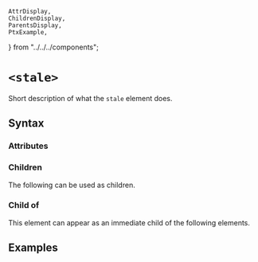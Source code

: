     AttrDisplay,
    ChildrenDisplay,
    ParentsDisplay,
    PtxExample,
} from "../../../components";

# `<stale>`

Short description of what the `stale` element does.

## Syntax

### Attributes

<AttrDisplay name="stale" />

### Children

The following can be used as children.

<ChildrenDisplay name="stale" />

### Child of

This element can appear as an immediate child of the following elements.

<ParentsDisplay name="stale" />

## Examples

    